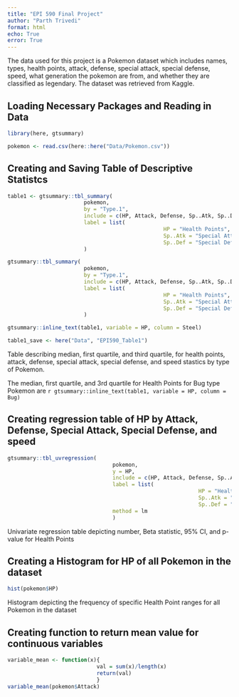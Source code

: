 ```yaml
---
title: "EPI 590 Final Project"
author: "Parth Trivedi"
format: html
echo: True
error: True
---
```


The data used for this project is a Pokemon dataset which includes names, types, health points, attack, defense, special attack, special defense, speed, what generation the pokemon are from, and whether they are classified as legendary. The dataset was retrieved from Kaggle.

## Loading Necessary Packages and Reading in Data

```r
library(here, gtsummary)

pokemon <- read.csv(here::here("Data/Pokemon.csv"))
```

## Creating and Saving Table of Descriptive Statistcs

```r
table1 <- gtsummary::tbl_summary(
						pokemon,
						by = "Type.1",
						include = c(HP, Attack, Defense, Sp..Atk, Sp..Def, Speed),
						label = list(
												 HP = "Health Points",
												 Sp..Atk = "Special Attack",
												 Sp..Def = "Special Defense")
						)

gtsummary::tbl_summary(
						pokemon,
						by = "Type.1",
						include = c(HP, Attack, Defense, Sp..Atk, Sp..Def, Speed),
						label = list(
												 HP = "Health Points",
												 Sp..Atk = "Special Attack",
												 Sp..Def = "Special Defense")
						)

gtsummary::inline_text(table1, variable = HP, column = Steel)

table1_save <- here("Data", "EPI590_Table1")
```

Table describing median, first quartile, and third quartile, for health points, attack, defense, special attack, special defense, and speed stastics by type of Pokemon.

The median, first quartile, and 3rd quartile for Health Points for Bug type Pokemon are `r gtsummary::inline_text(table1, variable = HP, column = Bug)`

## Creating regression table of HP by Attack, Defense, Special Attack, Special Defense, and speed

```r
gtsummary::tbl_uvregression(
								 pokemon,
								 y = HP,
								 include = c(HP, Attack, Defense, Sp..Atk, Sp..Def, Speed),
								 label = list(
														 	HP = "Health Points",
														 	Sp..Atk = "Special Attack",
														 	Sp..Def = "Special Defense"),
								 method = lm
								 )
```

Univariate regression table depicting number, Beta statistic, 95% CI, and p-value for Health Points

## Creating a Histogram for HP of all Pokemon in the dataset

```r
hist(pokemon$HP)
```

Histogram depicting the frequency of specific Health Point ranges for all Pokemon in the dataset

## Creating function to return mean value for continuous variables

```r
variable_mean <- function(x){
							val = sum(x)/length(x)		
							return(val)
							}
variable_mean(pokemon$Attack)
```

## 
